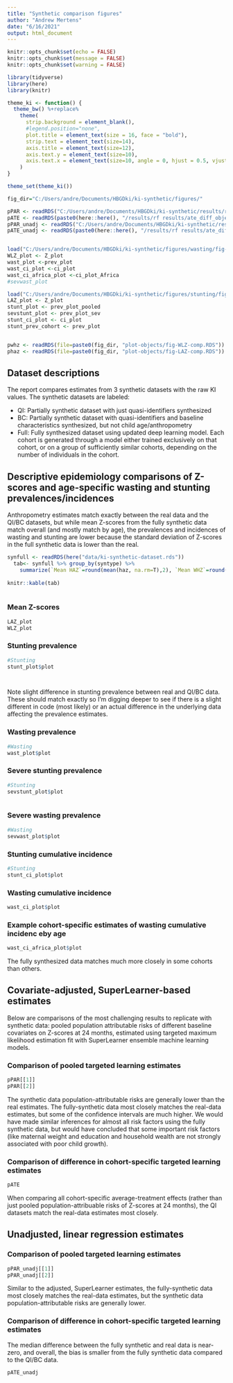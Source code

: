 ```yaml
---
title: "Synthetic comparison figures"
author: "Andrew Mertens"
date: "6/16/2021"
output: html_document
---
```


```r
knitr::opts_chunk$set(echo = FALSE)
knitr::opts_chunk$set(message = FALSE)
knitr::opts_chunk$set(warning = FALSE)

library(tidyverse)
library(here)
library(knitr)

theme_ki <- function() {
  theme_bw() %+replace%
    theme(
      strip.background = element_blank(),
      #legend.position="none",
      plot.title = element_text(size = 16, face = "bold"),
      strip.text = element_text(size=14),
      axis.title = element_text(size=12),
      axis.text.y = element_text(size=10),
      axis.text.x = element_text(size=10, angle = 0, hjust = 0.5, vjust=.1)
    )
}

theme_set(theme_ki())

```


```r
fig_dir="C:/Users/andre/Documents/HBGDki/ki-synthetic/figures/"

pPAR <- readRDS("C:/Users/andre/Documents/HBGDki/ki-synthetic/results/rf results/rf_Zpar_plot_objects.RDS")
pATE <- readRDS(paste0(here::here(), "/results/rf results/ate_diff_object.RDS"))
pPAR_unadj <- readRDS("C:/Users/andre/Documents/HBGDki/ki-synthetic/results/rf results/rf_Zpar_unadj_plot_objects.RDS")
pATE_unadj <- readRDS(paste0(here::here(), "/results/rf results/ate_diff_object_unadj.RDS"))


load("C:/Users/andre/Documents/HBGDki/ki-synthetic/figures/wasting/fig-comparisons.Rdata")
WLZ_plot <- Z_plot
wast_plot <-prev_plot
wast_ci_plot <-ci_plot
wast_ci_africa_plot <-ci_plot_Africa
#sevwast_plot

load("C:/Users/andre/Documents/HBGDki/ki-synthetic/figures/stunting/fig-comparisons.Rdata")
LAZ_plot <- Z_plot
stunt_plot <- prev_plot_pooled
sevstunt_plot <- prev_plot_sev
stunt_ci_plot <- ci_plot
stunt_prev_cohort <- prev_plot


pwhz <- readRDS(file=paste0(fig_dir, "plot-objects/fig-WLZ-comp.RDS"))
phaz <- readRDS(file=paste0(fig_dir, "plot-objects/fig-LAZ-comp.RDS"))


```

## Dataset descriptions

The report compares estimates from 3 synthetic datasets with the raw KI values. The synthetic datasets are labeled:

  *  QI: Partially synthetic dataset with just quasi-identifiers synthesized
  *  BC: Partially synthetic dataset with quasi-identifiers and baseline characteristics synthesized, but not child age/anthropometry
  *  Full: Fully synthesized dataset using updated deep learning model. Each cohort is generated through a model either trained exclusively on that cohort, or on a group of sufficiently similar cohorts, depending on the number of individuals in the cohort.
  


## Descriptive epidemiology comparisons of Z-scores and age-specific wasting and stunting prevalences/incidences


Anthropometry estimates match exactly between the real data and the QI/BC datasets, but while mean Z-scores from the fully synthetic data match overall (and mostly match by age), the prevalences and incidences of wasting and stunting are lower because the standard deviation of Z-scores in the full synthetic data is lower than the real. 


```r

synfull <- readRDS(here("data/ki-synthetic-dataset.rds"))
  tab<- synfull %>% group_by(syntype) %>%
    summarize(`Mean HAZ`=round(mean(haz, na.rm=T),2), `Mean WHZ`=round(mean(whz, na.rm=T),2), `SD HAZ`=round(sd(haz, na.rm=T),2), `SD WHZ`=round(sd(whz, na.rm=T),2))
    
knitr::kable(tab)
  
```


### Mean Z-scores


```r

LAZ_plot
WLZ_plot


```


<!-- # ```{r, echo=FALSE, fig.height = 6, fig.width = 8, fig.align = "center"} -->
<!-- #  -->
<!-- # phaz -->
<!-- # pwhz -->
<!-- #  -->
<!-- # ``` -->
<!-- #  -->
<!-- # __Note:__ `Recalculated` are Z-scores calculated using the growthstandard() R package from the synthetic height, weight, and age variables, versus the `Synthetic` Z-scores, which are the directly-synthesized Z-scores.  -->


### Stunting  prevalence

```r

#Stunting
stunt_plot$plot




```

Note slight difference in stunting prevalence between real and QI/BC data. These should match exactly so I'm digging deeper to see if there is a slight different in code (most likely) or an actual difference in the underlying data affecting the prevalence estimates.

### Wasting prevalence

```r


#Wasting
wast_plot$plot


```

### Severe stunting prevalence


```r
#Stunting
sevstunt_plot$plot



```

### Severe  wasting prevalence


```r

#Wasting
sevwast_plot$plot

```

### Stunting  cumulative incidence


```r

#Stunting
stunt_ci_plot$plot


```


### Wasting cumulative incidence


```r

wast_ci_plot$plot
```


### Example cohort-specific estimates of wasting cumulative incidenc eby age


```r

wast_ci_africa_plot$plot

```

The fully synthesized data matches much more closely in some cohorts than others.


## Covariate-adjusted, SuperLearner-based estimates

Below are comparisons of the most challenging results to replicate with synthetic data: pooled population attributable risks of different baseline covariates on Z-scores at 24 months, estimated using targeted maximum likelihood estimation fit with SuperLearner ensemble machine learning models. 

### Comparison of pooled targeted learning estimates


```r

pPAR[[1]]
pPAR[[2]]
```

The synthetic data population-attributable risks are generally lower than the real estimates.  The fully-synthetic data most closely matches the real-data estimates, but some of the confidence intervals are much higher. We would have made similar inferences for almost all risk factors using the fully synthetic data, but would have concluded that some important risk factors (like maternal weight and education and household wealth are not strongly associated with poor child growth).


### Comparison of difference in cohort-specific targeted learning estimates

```r

pATE
```

When comparing all cohort-specific average-treatment effects (rather than just pooled population-attribuable risks of Z-scores at 24 months), the QI datasets match the real-data estimates most closely. 

## Unadjusted, linear regression estimates

### Comparison of pooled targeted learning estimates


```r

pPAR_unadj[[1]]
pPAR_unadj[[2]]
```

Similar to the adjusted, SuperLearner estimates, the fully-synthetic data most closely matches the real-data estimates, but the synthetic data population-attributable risks are generally lower. 

### Comparison of difference in cohort-specific targeted learning estimates

The median difference between the fully synthetic and real data is near-zero, and overall, the bias is smaller from the fully synthetic data compared to the QI/BC data.

```r

pATE_unadj
```




